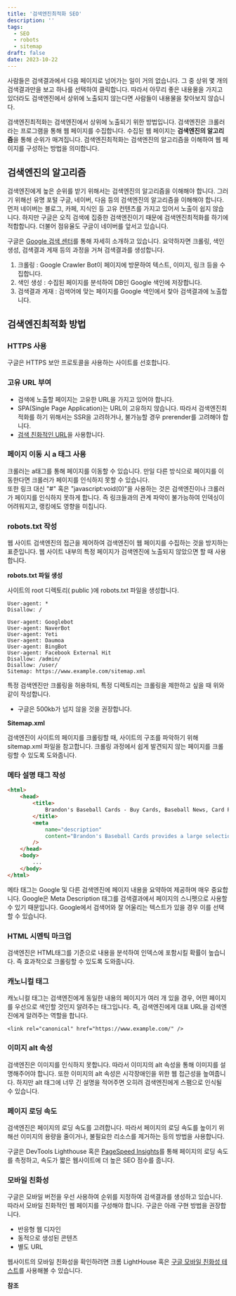 ```yaml
---
title: '검색엔진최적화 SEO'
description: ''
tags:
  - SEO
  - robots
  - sitemap
draft: false
date: 2023-10-22
---
```


사람들은 검색결과에서 다음 페이지로 넘어가는 일이 거의 없습니다. 그 중 상위 몇 개의 검색결과만을 보고 하나를 선택하여 클릭합니다. 따라서 아무리 좋은 내용물을 가지고 있더라도 검색엔진에서 상위에 노출되지 않는다면 사람들이 내용물을 찾아보지 않습니다.

검색엔진최적화는 검색엔진에서 상위에 노출되기 위한 방법입니다. 검색엔진은 크롤러라는 프로그램을 통해 웹 페이지를 수집합니다. 수집된 웹 페이지는 **검색엔진의 알고리즘**을 통해 순위가 매겨집니다. 검색엔진최적화는 검색엔진의 알고리즘을 이해하여 웹 페이지를 구성하는 방법을 의미합니다.

## 검색엔진의 알고리즘

검색엔진에게 높은 순위를 받기 위해서는 검색엔진의 알고리즘을 이해해야 합니다. 그러기 위해선 유명 포털 구글, 네이버, 다음 등의 검색엔진의 알고리즘을 이해해야 합니다. 먼저 네이버는 블로그, 카페, 지식인 등 고유 컨텐츠를 가지고 있어서 노출이 쉽지 않습니다. 하지만 구글은 오직 검색에 집중한 검색엔진이기 때문에 검색엔진최적화를 하기에 적합합니다. 더불어 점유율도 구글이 네이버를 앞서고 있습니다.

구글은 [Google 검색 센터](https://developers.google.com/search/?hl=ko&card=seo)를 통해 자세히 소개하고 있습니다. 요약하자면 크롤링, 색인 생성, 검색결과 게재 등의 과정을 거쳐 검색결과를 생성합니다.

1.  크롤링 : Google Crawler Bot이 페이지에 방문하여 텍스트, 이미지, 링크 등을 수집합니다.
2.  색인 생성 : 수집된 페이지를 분석하여 DB인 Google 색인에 저장합니다.
3.  검색결과 게재 : 검색어에 맞는 페이지를 Google 색인에서 찾아 검색결과에 노출합니다.

## 검색엔진최적화 방법

### HTTPS 사용

구글은 HTTPS 보안 프로토콜을 사용하는 사이트를 선호합니다.

### 고유 URL 부여

- 검색에 노출할 페이지는 고유한 URL을 가지고 있어야 합니다.
- SPA(Single Page Application)는 URL이 고유하지 않습니다. 따라서 검색엔진최적화를 하기 위해서는 SSR을 고려하거나, 불가능할 경우 prerender를 고려해야 합니다.
- [검색 친화적인 URL](https://searchadvisor.naver.com/guide/seo-advanced-url)을 사용합니다.

### 페이지 이동 시 a 태그 사용

크롤러는 a태그를 통해 페이지를 이동할 수 있습니다. 만일 다른 방식으로 페이지를 이동한다면 크롤러가 페이지를 인식하지 못할 수 있습니다.  
또한 링크 대신 "#" 혹은 "javascript:void(0)"을 사용하는 것은 검색엔진이나 크롤러가 페이지를 인식하지 못하게 합니다. 즉 링크들과의 관계 파악이 불가능하여 인덱싱이 어려워지고, 랭킹에도 영향을 미칩니다.

### robots.txt 작성

웹 사이트 검색엔진의 접근을 제어하여 검색엔진이 웹 페이지를 수집하는 것을 방지하는 표준입니다. 웹 사이트 내부의 특정 페이지가 검색엔진에 노출되지 않았으면 할 때 사용합니다.

**robots.txt 파일 생성**

사이트의 root 디렉토리( public )에 robots.txt 파일을 생성합니다.

```
User-agent: *
Disallow: /

User-agent: Googlebot
User-agent: NaverBot
User-agent: Yeti
User-agent: Daumoa
User-agent: BingBot
User-agent: Facebook External Hit
Disallow: /admin/
Disallow: /user/
Sitemap: https://www.example.com/sitemap.xml
```

특정 검색엔진만 크롤링을 허용하되, 특정 디렉토리는 크롤링을 제한하고 싶을 때 위와 같이 작성합니다.

-   구글은 500kb가 넘지 않을 것을 권장합니다.

**Sitemap.xml**

검색엔진이 사이트의 페이지를 크롤링할 때, 사이트의 구조를 파악하기 위해 sitemap.xml 파일을 참고합니다. 크롤링 과정에서 쉽게 발견되지 않는 페이지를 크롤링할 수 있도록 도와줍니다.

### 메타 설명 태그 작성

```html
<html>
    <head>
        <title>
            Brandon's Baseball Cards - Buy Cards, Baseball News, Card Prices
        </title>
        <meta
            name="description"
            content="Brandon's Baseball Cards provides a large selection of vintage and modern baseball cards for sale. We also offer daily baseball news and events."
        />
    </head>
    <body>
        ...
    </body>
</html>
```

메타 태그는 Google 및 다른 검색엔진에 페이지 내용을 요약하여 제공하며 매우 중요합니다. Google은 Meta Description 태그를 검색결과에서 페이지의 스니펫으로 사용할 수 있기 때문입니다. Google에서 검색어와 잘 어울리는 텍스트가 있을 경우 이를 선택할 수 있습니다.

### HTML 시멘틱 마크업

검색엔진은 HTML태그를 기준으로 내용을 분석하여 인덱스에 포함시킬 확률이 높습니다. 즉 효과적으로 크롤링할 수 있도록 도와줍니다.

### 캐노니컬 태그

캐노니컬 태그는 검색엔진에게 동일한 내용의 페이지가 여러 개 있을 경우, 어떤 페이지를 우선으로 색인할 것인지 알려주는 태그입니다. 즉, 검색엔진에게 대표 URL을 검색엔진에게 알려주는 역할을 합니다.

```
<link rel="canonical" href="https://www.example.com/" />
```

### 이미지 alt 속성

검색엔진은 이미지를 인식하지 못합니다. 따라서 이미지의 alt 속성을 통해 이미지를 설명해주어야 합니다. 또한 이미지의 alt 속성은 시각장애인을 위한 웹 접근성을 높여줍니다. 하지만 alt 태그에 너무 긴 설명을 적어주면 오히려 검색엔진에게 스팸으로 인식될 수 있습니다.

### 페이지 로딩 속도

검색엔진은 페이지의 로딩 속도를 고려합니다. 따라서 페이지의 로딩 속도를 높이기 위해선 이미지의 용량을 줄이거나, 불필요한 리소스를 제거하는 등의 방법을 사용합니다.

구글은 DevTools Lighthouse 혹은 [PageSpeed Insights](https://developers.google.com/speed/pagespeed/insights/?hl=ko&url=https%3A%2F%2Fwww.google.com%2F&tab=desktop)를 통해 페이지의 로딩 속도를 측정하고, 속도가 짧은 웹사이트에 더 높은 SEO 점수를 줍니다.

### 모바일 친화성

구글은 모바일 버전을 우선 사용하여 순위를 지정하여 검색결과를 생성하고 있습니다. 따라서 모바일 친화적인 웹 페이지를 구성해야 합니다. 구글은 아래 구현 방법을 권장합니다.

- 반응형 웹 디자인
- 동적으로 생성된 콘텐츠
- 별도 URL

웹사이트의 모바일 친화성을 확인하려면 크롬 LightHouse 혹은 [구글 모바일 친화성 테스트](https://search.google.com/test/mobile-friendly)를 사용해볼 수 있습니다.

**참조**

<LinkedCard href="https://developers.google.com/search/docs/fundamentals/seo-starter-guide?hl=ko" title="Google 검색 센터" />
<LinkedCard href="https://searchadvisor.naver.com/guide/seo-basic-intro" title="네이버 서치 어드바이저" />